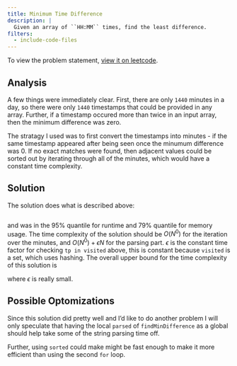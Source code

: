 ```yaml
---
title: Minimum Time Difference
description: |
  Given an array of ``HH:MM`` times, find the least difference.
filters:
  - include-code-files
---
```



To view the problem statement, [view it on leetcode](https://leetcode.com/problems/minimum-time-difference/submissions/1392581225/?envType=daily-question&envId=2024-09-16).


## Analysis

A few things were immediately clear. First, there are only ``1440`` minutes in 
a day, so there were only ``1440`` timestamps that could be provided in any
array. Further, if a timestamp occured more than twice in an input array, then 
the minimum difference was zero.

The stratagy I used was to first convert the timestamps into minutes - if the 
same timestamp appeared after being seen once the minumum difference was $0$. 
If no exact matches were found, then adjacent values could be sorted out by
iterating through all of the minutes, which would have a constant time 
complexity.


## Solution

The solution does what is described above:

```.python
```

and was in the $95\%$ quantile for runtime and $79\%$ quantile for memory 
usage. The time complexity of the solution should be $O(N^0)$ for the iteration
over the minutes, and $O(N^0) + \epsilon N$ for the parsing part. $\epsilon$
is the constant time factor for checking ``tp in visited`` above, this is 
constant because ``visited`` is a set, which uses hashing. The overall upper 
bound for the time complexity of this solution is 

\begin{equation}
  2880 + \epsilon N
\end{equation}

where $\epsilon$ is really small.


## Possible Optomizations

Since this solution did pretty well and I'd like to do another problem I will 
only speculate that having the local ``parsed`` of ``findMinDifference`` as a 
global should help take some of the string parsing time off. 

Further, using ``sorted`` could make might be fast enough to make it more 
efficient than using the second ``for`` loop.



